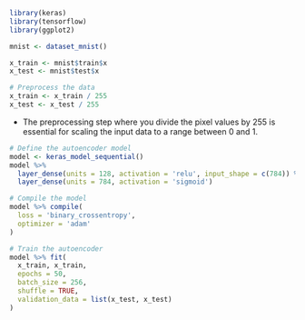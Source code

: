 ```r
library(keras)
library(tensorflow)
library(ggplot2)
```

```r
mnist <- dataset_mnist()
```

```r
x_train <- mnist$train$x
x_test <- mnist$test$x
```

```r
# Preprocess the data
x_train <- x_train / 255
x_test <- x_test / 255
```

- The preprocessing step where you divide the pixel values by 255 is essential for scaling the input data to a range between 0 and 1.

```r
# Define the autoencoder model
model <- keras_model_sequential()
model %>%
  layer_dense(units = 128, activation = 'relu', input_shape = c(784)) %>%
  layer_dense(units = 784, activation = 'sigmoid')
```

```r
# Compile the model
model %>% compile(
  loss = 'binary_crossentropy',
  optimizer = 'adam'
)
```

```r
# Train the autoencoder
model %>% fit(
  x_train, x_train,
  epochs = 50,
  batch_size = 256,
  shuffle = TRUE,
  validation_data = list(x_test, x_test)
)
```
